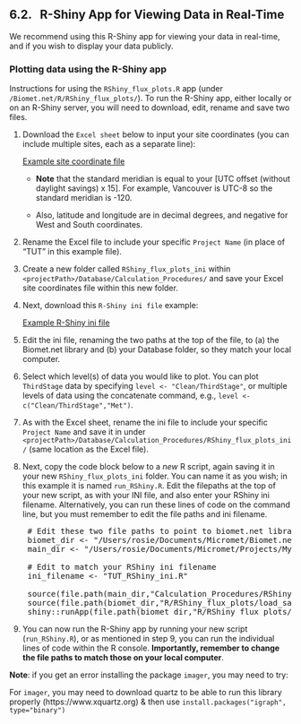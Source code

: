 ## 6.2. &nbsp; R-Shiny App for Viewing Data in Real-Time

<link rel="stylesheet" href="css/style.css">

We recommend using this R-Shiny app for viewing your data in real-time, and if you wish to display your data publicly.

### Plotting data using the R-Shiny app

Instructions for using the `RShiny_flux_plots.R` app (under `/Biomet.net/R/RShiny_flux_plots/`). To run the R-Shiny app, either locally or on an R-Shiny server, you will need to download, edit, rename and save two files.

1. Download the `Excel sheet` below to input your site coordinates (you can include multiple sites, each as a separate line): 

    <a href="ini_templates_sample_data/site_coordinates_TUT.xlsx">Example site coordinate file</a>

    * **Note** that the standard meridian is equal to your [UTC offset (without daylight savings) x 15]. For example, Vancouver is UTC-8 so the standard meridian is -120.

    * Also, latitude and longitude are in decimal degrees, and negative for West and South coordinates.

2. Rename the Excel file to include your specific `Project Name` (in place of "TUT" in this example file).

3. Create a new folder called `RShiny_flux_plots_ini` within `<projectPath>/Database/Calculation_Procedures/` and save your Excel site coordinates file within this new folder. 

4. Next, download this `R-Shiny ini file` example:

    <a href="ini_templates_sample_data/TUT_RShiny_ini.R.zip">Example R-Shiny ini file</a>

5. Edit the ini file, renaming the two paths at the top of the file, to (a) the Biomet.net library and (b) your Database folder, so they match your local computer.

6. Select which level(s) of data you would like to plot. You can plot `ThirdStage` data by specifying `level <- "Clean/ThirdStage"`, or multiple levels of data using the concatenate command, e.g., `level <- c("Clean/ThirdStage","Met")`. 

7. As with the Excel sheet, rename the ini file to include your specific `Project Name` and save it in under `<projectPath>/Database/Calculation_Procedures/RShiny_flux_plots_ini/` (same location as the Excel file).

8. Next, copy the code block below to a *new* R script, again saving it in your new  `RShiny_flux_plots_ini` folder. You can name it as you wish; in this example it is named `run_RShiny.R`. Edit the filepaths at the top of your new script, as with your INI file, and also enter your RShiny ini filename. Alternatively, you can run these lines of code on the command line, but you must remember to edit the file paths and ini filename.

    <pre>
    # Edit these two file paths to point to biomet.net library and your database directory
    biomet_dir <- "/Users/rosie/Documents/Micromet/Biomet.net"  # path to Biomet.net directory 
    main_dir <- "/Users/rosie/Documents/Micromet/Projects/My_Micromet/Database"   # database path 

    # Edit to match your RShiny ini filename
    ini_filename <- "TUT_RShiny_ini.R"

    source(file.path(main_dir,"Calculation_Procedures/RShiny_flux_plots_ini",ini_filename))
    source(file.path(biomet_dir,"R/RShiny_flux_plots/load_save_data.R"))
    shiny::runApp(file.path(biomet_dir,"R/RShiny_flux_plots/RShiny_flux_plots.R"))</pre>

10. You can now run the R-Shiny app by running your new script (`run_RShiny.R`), or as mentioned in step 9, you can run the individual lines of code within the R console. **Importantly, remember to change the file paths to match those on your local computer**. 

    <!-- <pre>source("/Users/saraknox/Code/local_data_cleaning/Projects/EcoFlux/Database/Calculation_Procedures/RShiny_flux_plots_ini/UQAM_ini.R")
    source("/Users/saraknox/Code/Biomet.net/R/RShiny_flux_plots/load_save_data.R")
    shiny::runApp("/Users/saraknox/Code/Biomet.net/R/RShiny_flux_plots/RShiny_flux_plots.R")</pre> -->

**Note**: if you get an error installing the package `imager`, you may need to try: 

For `imager`, you may need to download quartz to be able to run this library properly (https://www.xquartz.org) & then use `install.packages("igraph", type="binary")`
